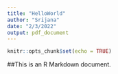 ```yaml
---
title: "HelloWorld"
author: "Srijana"
date: "2/3/2022"
output: pdf_document
---
```


```r
knitr::opts_chunk$set(echo = TRUE)
```


##This is an R Markdown document. 